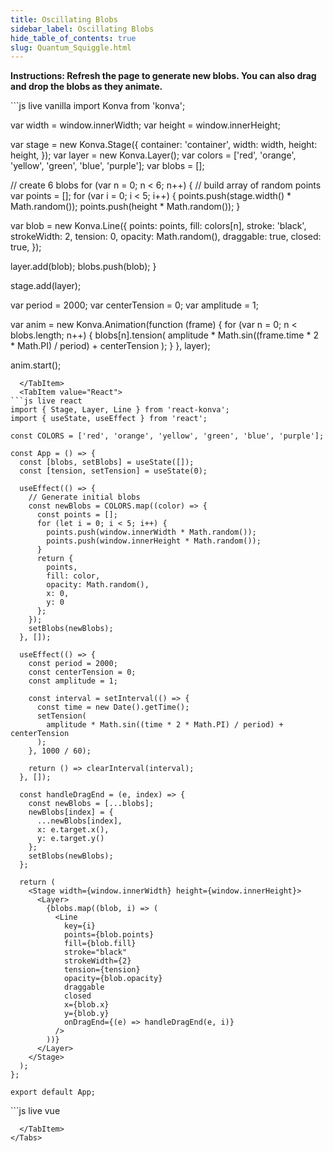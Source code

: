---
title: Oscillating Blobs
sidebar_label: Oscillating Blobs
hide_table_of_contents: true
slug: Quantum_Squiggle.html
---

**Instructions: Refresh the page to generate new blobs. You can also drag and drop the blobs as they animate.**


<Tabs>
  <TabItem value="Vanilla" default>
```js live vanilla
import Konva from 'konva';

var width = window.innerWidth;
var height = window.innerHeight;

var stage = new Konva.Stage({
  container: 'container',
  width: width,
  height: height,
});
var layer = new Konva.Layer();
var colors = ['red', 'orange', 'yellow', 'green', 'blue', 'purple'];
var blobs = [];

// create 6 blobs
for (var n = 0; n < 6; n++) {
  // build array of random points
  var points = [];
  for (var i = 0; i < 5; i++) {
    points.push(stage.width() * Math.random());
    points.push(height * Math.random());
  }

  var blob = new Konva.Line({
    points: points,
    fill: colors[n],
    stroke: 'black',
    strokeWidth: 2,
    tension: 0,
    opacity: Math.random(),
    draggable: true,
    closed: true,
  });

  layer.add(blob);
  blobs.push(blob);
}

stage.add(layer);

var period = 2000;
var centerTension = 0;
var amplitude = 1;

var anim = new Konva.Animation(function (frame) {
  for (var n = 0; n < blobs.length; n++) {
    blobs[n].tension(
      amplitude * Math.sin((frame.time * 2 * Math.PI) / period) +
        centerTension
    );
  }
}, layer);

anim.start();
```
  </TabItem>
  <TabItem value="React">
```js live react
import { Stage, Layer, Line } from 'react-konva';
import { useState, useEffect } from 'react';

const COLORS = ['red', 'orange', 'yellow', 'green', 'blue', 'purple'];

const App = () => {
  const [blobs, setBlobs] = useState([]);
  const [tension, setTension] = useState(0);

  useEffect(() => {
    // Generate initial blobs
    const newBlobs = COLORS.map((color) => {
      const points = [];
      for (let i = 0; i < 5; i++) {
        points.push(window.innerWidth * Math.random());
        points.push(window.innerHeight * Math.random());
      }
      return {
        points,
        fill: color,
        opacity: Math.random(),
        x: 0,
        y: 0
      };
    });
    setBlobs(newBlobs);
  }, []);

  useEffect(() => {
    const period = 2000;
    const centerTension = 0;
    const amplitude = 1;

    const interval = setInterval(() => {
      const time = new Date().getTime();
      setTension(
        amplitude * Math.sin((time * 2 * Math.PI) / period) + centerTension
      );
    }, 1000 / 60);

    return () => clearInterval(interval);
  }, []);

  const handleDragEnd = (e, index) => {
    const newBlobs = [...blobs];
    newBlobs[index] = {
      ...newBlobs[index],
      x: e.target.x(),
      y: e.target.y()
    };
    setBlobs(newBlobs);
  };

  return (
    <Stage width={window.innerWidth} height={window.innerHeight}>
      <Layer>
        {blobs.map((blob, i) => (
          <Line
            key={i}
            points={blob.points}
            fill={blob.fill}
            stroke="black"
            strokeWidth={2}
            tension={tension}
            opacity={blob.opacity}
            draggable
            closed
            x={blob.x}
            y={blob.y}
            onDragEnd={(e) => handleDragEnd(e, i)}
          />
        ))}
      </Layer>
    </Stage>
  );
};

export default App;
```
  </TabItem>
  <TabItem value="Vue">
```js live vue
<template>
  <v-stage :config="stageSize">
    <v-layer>
      <v-line
        v-for="(blob, i) in blobs"
        :key="i"
        :config="{
          points: blob.points,
          fill: blob.fill,
          stroke: 'black',
          strokeWidth: 2,
          tension: tension,
          opacity: blob.opacity,
          draggable: true,
          closed: true,
          x: blob.x,
          y: blob.y
        }"
        @dragend="handleDragEnd($event, i)"
      />
    </v-layer>
  </v-stage>
</template>

<script setup>
import { ref, onMounted, onUnmounted } from 'vue';

const COLORS = ['red', 'orange', 'yellow', 'green', 'blue', 'purple'];

const stageSize = {
  width: window.innerWidth,
  height: window.innerHeight
};

const blobs = ref([]);
const tension = ref(0);

onMounted(() => {
  // Generate initial blobs
  blobs.value = COLORS.map(color => {
    const points = [];
    for (let i = 0; i < 5; i++) {
      points.push(window.innerWidth * Math.random());
      points.push(window.innerHeight * Math.random());
    }
    return {
      points,
      fill: color,
      opacity: Math.random(),
      x: 0,
      y: 0
    };
  });

  const period = 2000;
  const centerTension = 0;
  const amplitude = 1;

  const interval = setInterval(() => {
    const time = new Date().getTime();
    tension.value =
      amplitude * Math.sin((time * 2 * Math.PI) / period) + centerTension;
  }, 1000 / 60);

  onUnmounted(() => clearInterval(interval));
});

const handleDragEnd = (e, index) => {
  const newBlobs = [...blobs.value];
  newBlobs[index] = {
    ...newBlobs[index],
    x: e.target.x(),
    y: e.target.y()
  };
  blobs.value = newBlobs;
};
</script>
```
  </TabItem>
</Tabs>